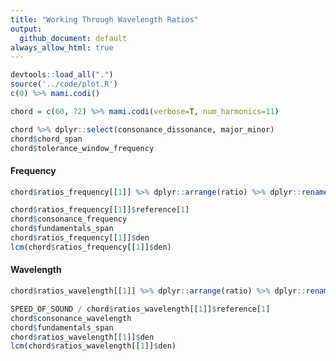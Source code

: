 ```yaml
---
title: "Working Through Wavelength Ratios"
output:
  github_document: default
always_allow_html: true
---
```


```r
devtools::load_all(".")
source('../code/plot.R')
c(0) %>% mami.codi()
```

```r
chord = c(60, 72) %>% mami.codi(verbose=T, num_harmonics=11)
```

```r
chord %>% dplyr::select(consonance_dissonance, major_minor)
chord$chord_span
chord$tolerance_window_frequency
```

#### Frequency

```r
chord$ratios_frequency[[1]] %>% dplyr::arrange(ratio) %>% dplyr::rename(freq=pitch) %>% dplyr::select(-pseudo_ratio)
```

```r
chord$ratios_frequency[[1]]$reference[1]
chord$consonance_frequency
chord$fundamentals_span
chord$ratios_frequency[[1]]$den
lcm(chord$ratios_frequency[[1]]$den)
```

#### Wavelength


```r
chord$ratios_wavelength[[1]] %>% dplyr::arrange(ratio) %>% dplyr::rename(freq=pitch) %>% dplyr::select(-pseudo_ratio)
```

```r
SPEED_OF_SOUND / chord$ratios_wavelength[[1]]$reference[1]
chord$consonance_wavelength
chord$fundamentals_span
chord$ratios_wavelength[[1]]$den
lcm(chord$ratios_wavelength[[1]]$den)
```

